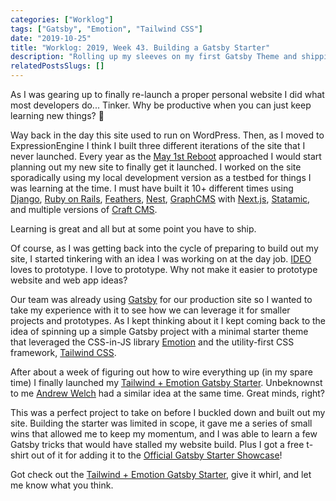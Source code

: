 ```yaml
---
categories: ["Worklog"]
tags: ["Gatsby", "Emotion", "Tailwind CSS"]
date: "2019-10-25"
title: "Worklog: 2019, Week 43. Building a Gatsby Starter"
description: "Rolling up my sleeves on my first Gatsby Theme and shipping my first win."
relatedPostsSlugs: []
---
```


As I was gearing up to finally re-launch a proper personal website I did what most developers do... Tinker. Why be productive when you can just keep learning new things? 😬

Way back in the day this site used to run on WordPress. Then, as I moved to ExpressionEngine I think I built three different iterations of the site that I never launched. Every year as the [May 1st Reboot](https://www.may1reboot.com/) approached I would start planning out my new site to finally get it launched. I worked on the site sporadically using my local development version as a testbed for things I was learning at the time. I must have built it 10+ different times using [Django](https://www.djangoproject.com), [Ruby on Rails](https://rubyonrails.org), [Feathers](https://feathersjs.com), [Nest](https://nestjs.com), [GraphCMS](https://graphcms.com) with [Next.js](https://nextjs.org), [Statamic](https://statamic.com), and multiple versions of [Craft CMS](https://craftcms.com).

Learning is great and all but at some point you have to ship.

Of course, as I was getting back into the cycle of preparing to build out my site, I started tinkering with an idea I was working on at the day job. [IDEO](https://www.ideo.com) loves to prototype. I love to prototype. Why not make it easier to prototype website and web app ideas?

Our team was already using [Gatsby](https://www.gatsbyjs.org) for our production site so I wanted to take my experience with it to see how we can leverage it for smaller projects and prototypes. As I kept thinking about it I kept coming back to the idea of spinning up a simple Gatsby project with a minimal starter theme that leveraged the CSS-in-JS library [Emotion](https://emotion.sh) and the utility-first CSS framework, [Tailwind CSS](https://tailwindcss.com/docs/font-weight/#app).

After about a week of figuring out how to wire everything up (in my spare time) I finally launched my [Tailwind + Emotion Gatsby Starter](https://github.com/pauloelias/gatsby-tailwind-emotion-starter). Unbeknownst to me [Andrew Welch](https://nystudio107.com/blog/using-tailwind-css-with-gatsby-react-emotion-styled-components) had a similar idea at the same time. Great minds, right?

This was a perfect project to take on before I buckled down and built out my site. Building the starter was limited in scope, it gave me a series of small wins that allowed me to keep my momentum, and I was able to learn a few Gatsby tricks that would have stalled my website build. Plus I got a free t-shirt out of it for adding it to the [Official Gatsby Starter Showcase](https://www.gatsbyjs.org/starters/pauloelias/gatsby-tailwind-emotion-starter/)!

Got check out the [Tailwind + Emotion Gatsby Starter](https://github.com/pauloelias/gatsby-tailwind-emotion-starter), give it whirl, and let me know what you think.
